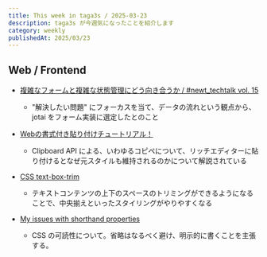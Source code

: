 ```yaml
---
title: This week in taga3s / 2025-03-23
description: taga3s が今週気になったことを紹介します
category: weekly
publishedAt: 2025/03/23
---
```


## Web / Frontend
- [複雑なフォームと複雑な状態管理にどう向き合うか / #newt_techtalk vol. 15](https://speakerdeck.com/izumin5210/number-newt-techtalk-vol-15)
  - "解決したい問題" にフォーカスを当て、データの流れという観点から、jotai をフォーム実装に選定したとのこと

- [Webの書式付き貼り付けチュートリアル！](https://zenn.dev/cybozu_frontend/articles/46a7223f3b48f1)
  - Clipboard API による、いわゆるコピペについて、リッチエディターに貼り付けるとなぜ元スタイルも維持されるのかについて解説されている

- [CSS text-box-trim](https://developer.chrome.com/blog/css-text-box-trim?hl=ja)
  - テキストコンテンツの上下のスペースのトリミングができるようになることで、中央揃えといったスタイリングがやりやすくなる

- [My issues with shorthand properties](https://www.havardbrynjulfsen.design/writing/thoughts/my-issues-with-shorthand-properties/)
  - CSS の可読性について。省略はなるべく避け、明示的に書くことを主張する。


